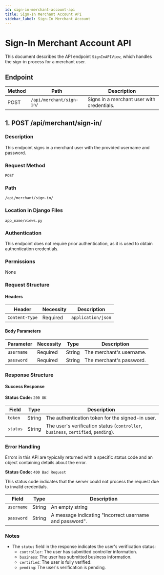 ```yaml
---
id: sign-in-merchant-account-api
title: Sign-In Merchant Account API
sidebar_label: Sign-In Merchant Account
---
```


# Sign-In Merchant Account API

This document describes the API endpoint `SignInAPIView`, which handles the sign-in process for a merchant user.

## Endpoint

| Method | Path                        | Description                                |
|--------|-----------------------------|--------------------------------------------|
| POST   | `/api/merchant/sign-in/`     | Signs in a merchant user with credentials. |

## 1. POST /api/merchant/sign-in/

### Description

This endpoint signs in a merchant user with the provided username and password.

### Request Method

`POST`

### Path

`/api/merchant/sign-in/`

### Location in Django Files

`app_name/views.py`

### Authentication

This endpoint does not require prior authentication, as it is used to obtain authentication credentials.

### Permissions

None

### Request Structure

#### Headers

| Header         | Necessity | Description                         |
|----------------|-----------|-------------------------------------|
| `Content-Type` | Required  | `application/json`                  |

#### Body Parameters

| Parameter  | Necessity | Type   | Description                                         |
|------------|-----------|--------|-----------------------------------------------------|
| `username` | Required  | String | The merchant's username.                            |
| `password` | Required  | String | The merchant's password.                            |

### Response Structure

#### Success Response

**Status Code:** `200 OK`

| Field   | Type    | Description                                                   |
|---------|---------|---------------------------------------------------------------|
| `token` | String  | The authentication token for the signed-in user.              |
| `status`| String  | The user's verification status (`controller`, `business`, `certified`, `pending`). |

### Error Handling

Errors in this API are typically returned with a specific status code and an object containing details about the error.

**Status Code:** `400 Bad Request`

This status code indicates that the server could not process the request due to invalid credentials.

| Field        | Type    | Description                                             |
|--------------|---------|---------------------------------------------------------|
| `username`   | String  | An empty string           |
| `password`   | String  | A message indicating "Incorrect username and password". |

### Notes

- The `status` field in the response indicates the user's verification status:
  - `controller`: The user has submitted controller information.
  - `business`: The user has submitted business information.
  - `certified`: The user is fully verified.
  - `pending`: The user's verification is pending.
